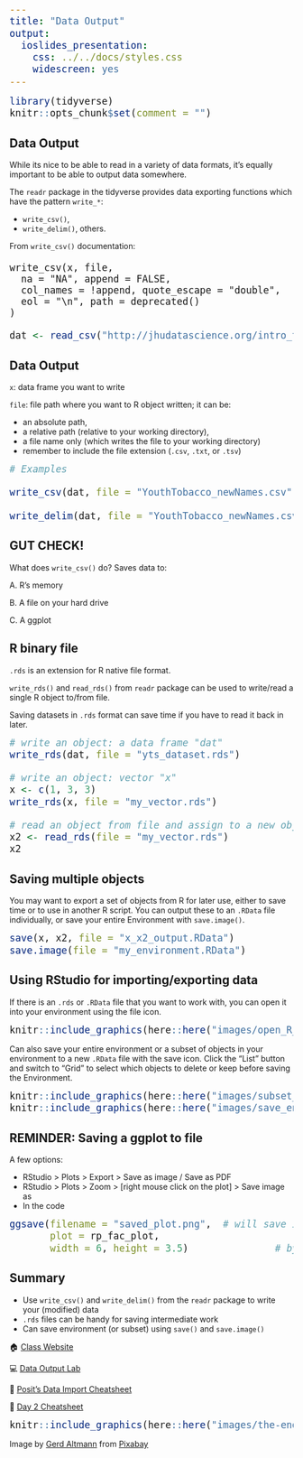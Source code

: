 ```yaml
---
title: "Data Output"
output:
  ioslides_presentation:
    css: ../../docs/styles.css
    widescreen: yes
---
```


```r
library(tidyverse)
knitr::opts_chunk$set(comment = "")
```

<style type="text/css">
pre { /* Code block - slightly smaller in this lecture */
    font-size: 20px;
}
</style>


## Data Output

While its nice to be able to read in a variety of data formats, it's equally important to be able to output data somewhere.

The `readr` package in the tidyverse provides data exporting functions which have the pattern `write_*`: 

- `write_csv()`, 
- `write_delim()`, others. 

From `write_csv()` documentation:  

```
write_csv(x, file, 
  na = "NA", append = FALSE, 
  col_names = !append, quote_escape = "double",
  eol = "\n", path = deprecated()
)
```

```r
dat <- read_csv("http://jhudatascience.org/intro_to_r/data/Youth_Tobacco_Survey_YTS_Data.csv")
```

## Data Output

`x`: data frame you want to write

`file`:  file path where you want to R object written; it can be: 

* an absolute path, 
* a relative path (relative to your working directory), 
* a file name only (which writes the file to your working directory)
* remember to include the file extension (`.csv `, `.txt`, or `.tsv`)

```r
# Examples

write_csv(dat, file = "YouthTobacco_newNames.csv")

write_delim(dat, file = "YouthTobacco_newNames.csv", delim = ",")
```

## GUT CHECK!

What does `write_csv()` do? Saves data to:

A. R's memory

B. A file on your hard drive

C. A ggplot

## R binary file

`.rds` is an extension for R native file format.

`write_rds()` and `read_rds()` from `readr` package can be used to write/read a single R object to/from file.

Saving datasets in `.rds` format can save time if you have to read it back in later.

```r
# write an object: a data frame "dat"
write_rds(dat, file = "yts_dataset.rds")

# write an object: vector "x"
x <- c(1, 3, 3)
write_rds(x, file = "my_vector.rds")

# read an object from file and assign to a new object named "y"
x2 <- read_rds(file = "my_vector.rds")
x2
```


## Saving multiple objects

You may want to export a set of objects from R for later use, either to save time or to use in another R script. You can output these to an `.RData` file individually, or save your entire Environment with `save.image()`.

```r
save(x, x2, file = "x_x2_output.RData")
save.image(file = "my_environment.RData")
```


## Using RStudio for importing/exporting data

If there is an `.rds` or `.RData` file that you want to work with, you can open it into your environment using the file icon.

```r
knitr::include_graphics(here::here("images/open_R_data_files.png"))
```

Can also save your entire environment or a subset of objects in your environment to a new `.RData` file with the save icon. Click the "List" button and switch to "Grid" to select which objects to delete or keep before saving the Environment.

```r
knitr::include_graphics(here::here("images/subset_objects_in_environment.png"))
knitr::include_graphics(here::here("images/save_environment.png"))
```

## REMINDER: Saving a ggplot to file

A few options:

-   RStudio \> Plots \> Export \> Save as image / Save as PDF
-   RStudio \> Plots \> Zoom \> [right mouse click on the plot] \> Save image as
-   In the code

```r
ggsave(filename = "saved_plot.png",  # will save in working directory
       plot = rp_fac_plot,
       width = 6, height = 3.5)               # by default in inches
```

## Summary {.small}

- Use `write_csv()` and `write_delim()` from the `readr` package to write your (modified) data
- `.rds` files can be handy for saving intermediate work
- Can save environment (or subset) using `save()` and `save.image()`

🏠 [Class Website](https://jhudatascience.org/intro_to_r/)

💻 [Data Output Lab](https://jhudatascience.org/intro_to_r/modules/Data_Output/lab/Data_Output_Lab.Rmd)

📃 [Posit's Data Import Cheatsheet](https://rstudio.github.io/cheatsheets/data-import.pdf)

📃 [Day 2 Cheatsheet](https://jhudatascience.org/intro_to_r/modules/cheatsheets/Day-2.pdf)

```r
knitr::include_graphics(here::here("images/the-end-g23b994289_1280.jpg"))
```

Image by <a href="https://pixabay.com/users/geralt-9301/?utm_source=link-attribution&amp;utm_medium=referral&amp;utm_campaign=image&amp;utm_content=812226">Gerd Altmann</a> from <a href="https://pixabay.com//?utm_source=link-attribution&amp;utm_medium=referral&amp;utm_campaign=image&amp;utm_content=812226">Pixabay</a>

